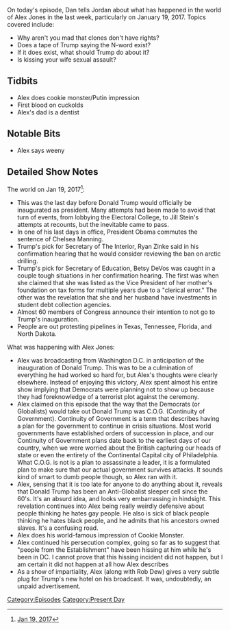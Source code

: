 {{DEFAULTSORT:
    #_EPISODE_0005:January 19, 2017
}}{{Episode
    | title           = January 19, 2017
    | caption         = [https://knowledgefight.libsyn.com/knowledge-fight-jan-19-2017 Listen to this episode on Libsyn]
    | episodeNumber   = 5
    | length          = 01:48:52
    | airDate         = January 20, 2017
    | coverageDate    = January 19, 2017
    | episodeType     = [[:Category:Present Day|Present Day]]
    | previousEpisode = [[4: Research and Stand Up]]
    | nextEpisode     = [[6: Inauguration Speech Recap]]
}}

{{Stub}}

On today's episode, Dan tells Jordan about what has happened in the world of Alex Jones in the last week, particularly on January 19, 2017. Topics covered include:

*Why aren't you mad that clones don't have rights?
*Does a tape of Trump saying the N-word exist?
*If it does exist, what should Trump do about it?
*Is kissing your wife sexual assault?

==Tidbits==

*Alex does cookie monster/Putin impression
*First blood on cuckolds
*Alex's dad is a dentist

==Notable Bits==

*Alex says weeny

==Detailed Show Notes==

The world on Jan 19, 2017<ref>[https://knowledgefight.com/the-past/2017/5/15/jan-19-2017 Jan 19, 2017]</ref>:

*This was the last day before Donald Trump would officially be inaugurated as president. Many attempts had been made to avoid that turn of events, from lobbying the Electoral College, to Jill Stein's attempts at recounts, but the inevitable came to pass.
*In one of his last days in office, President Obama commutes the sentence of Chelsea Manning.
*Trump's pick for Secretary of The Interior, Ryan Zinke said in his confirmation hearing that he would consider reviewing the ban on arctic drilling.
*Trump's pick for Secretary of Education, Betsy DeVos was caught in a couple tough situations in her confirmation hearing. The first was when she claimed that she was listed as the Vice President of her mother's foundation on tax forms for multiple years due to a "clerical error." The other was the revelation that she and her husband have investments in student debt collection agencies.
*Almost 60 members of Congress announce their intention to not go to Trump's inauguration.
*People are out protesting pipelines in Texas, Tennessee, Florida, and North Dakota.

What was happening with Alex Jones:

*Alex was broadcasting from Washington D.C. in anticipation of the inauguration of Donald Trump. This was to be a culmination of everything he had worked so hard for, but Alex's thoughts were clearly elsewhere. Instead of enjoying this victory, Alex spent almost his entire show implying that Democrats were planning not to show up because they had foreknowledge of a terrorist plot against the ceremony.
*Alex claimed on this episode that the way that the Democrats (or Globalists) would take out Donald Trump was C.O.G. (Continuity of Government). Continuity of Government is a term that describes having a plan for the government to continue in crisis situations. Most world governments have established orders of succession in place, and our Continuity of Government plans date back to the earliest days of our country, when we were worried about the British capturing our heads of state or even the entirety of the Continental Capital city of Philadelphia. What C.O.G. is not is a plan to assassinate a leader, it is a formulated plan to make sure that our actual government survives attacks. It sounds kind of smart to dumb people though, so Alex ran with it.
*Alex, sensing that it is too late for anyone to do anything about it, reveals that Donald Trump has been an Anti-Globalist sleeper cell since the 60's. It's an absurd idea, and looks very embarrassing in hindsight. This revelation continues into Alex being really weirdly defensive about people thinking he hates gay people. He also is sick of black people thinking he hates black people, and he admits that his ancestors owned slaves. It's a confusing road.
*Alex does his world-famous impression of Cookie Monster.
*Alex continued his persecution complex, going so far as to suggest that "people from the Establishment" have been hissing at him while he's been in DC. I cannot prove that this hissing incident did not happen, but I am certain it did not happen at all how Alex describes
*As a show of impartiality, Alex (along with Rob Dew) gives a very subtle plug for Trump's new hotel on his broadcast. It was, undoubtedly, an unpaid advertisement.

[[Category:Episodes]]
[[Category:Present Day]]
